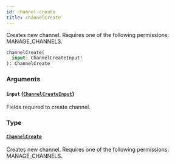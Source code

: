 ```yaml
---
id: channel-create
title: channelCreate
---
```



Creates new channel. Requires one of the following permissions: MANAGE_CHANNELS.

```graphql
channelCreate(
  input: ChannelCreateInput!
): ChannelCreate
```


### Arguments

#### `input` ([`ChannelCreateInput`](../../../developer/api-reference/inputs/channel-create-input))

Fields required to create channel.


### Type

#### [`ChannelCreate`](../../../developer/api-reference/objects/channel-create) 

Creates new channel. Requires one of the following permissions: MANAGE_CHANNELS.




